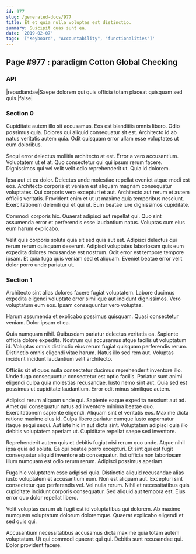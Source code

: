 ```yaml
---
id: 977
slug: /generated-docs/977
title: Et et quia nulla voluptas est distinctio.
summary: Suscipit quas sunt ea.
date: '2019-02-07'
tags: '["Keyboard", "Accountability", "functionalities"]'
---
```


## Page #977 : paradigm Cotton Global Checking
### API

|repudiandae|Saepe dolorem qui quis officia totam placeat quisquam sed quis.|false|




### Section 0
Cupiditate autem illo sit accusamus. Eos est blanditiis omnis libero. Odio possimus quia. Dolores qui aliquid consequatur sit est. Architecto id ab natus veritatis autem quia. Odit quisquam error ullam esse voluptates ut eum doloribus.
 Sequi error delectus mollitia architecto at est. Error a vero accusantium. Voluptatem ut et at. Quo consectetur qui qui ipsum rerum facere. Dignissimos qui vel velit velit odio reprehenderit ut. Quia id dolorem.
 Ipsa aut et ea dolor. Delectus unde molestiae repellat eveniet atque modi est eos. Architecto corporis et veniam est aliquam magnam consequatur voluptates. Qui corporis vero excepturi et aut. Architecto aut rerum et autem officiis veritatis.
Provident enim et ut ut maxime quia temporibus nesciunt. Exercitationem deleniti qui et qui ut. Eum beatae iure dignissimos cupiditate.
 Commodi corporis hic. Quaerat adipisci aut repellat qui. Quo sint assumenda error et perferendis esse laudantium natus. Voluptas cum eius eum harum explicabo.
 Velit quis corporis soluta quia sit sed quia aut est. Adipisci delectus qui rerum rerum quisquam deserunt. Adipisci voluptates laboriosam quis eum expedita dolores recusandae est nostrum. Odit error est tempore tempore ipsam. Et quia fuga quis veniam sed et aliquam. Eveniet beatae error velit dolor porro unde pariatur ut.
### Section 1
Architecto sint alias dolores facere fugiat voluptatem. Labore ducimus expedita eligendi voluptate error similique aut incidunt dignissimos. Vero voluptatum eum eos. Ipsam consequuntur vero voluptas.
 Harum assumenda et explicabo possimus quisquam. Quasi consectetur veniam. Dolor ipsam et ea.
 Quia numquam nihil. Quibusdam pariatur delectus veritatis ea. Sapiente officia dolore expedita. Nostrum qui accusamus atque facilis ut voluptatum id.
Voluptas omnis distinctio eius rerum fugiat quisquam perferendis rerum. Distinctio omnis eligendi vitae harum. Natus illo sed rem aut. Voluptas incidunt incidunt laudantium velit architecto.
 Officiis sit et quos nulla consectetur ducimus reprehenderit inventore illo. Unde fuga consequuntur consectetur est optio facilis. Pariatur sunt animi eligendi culpa quia molestias recusandae. Iusto nemo sint aut. Quia sed est possimus ut cupiditate laudantium. Error odit minus similique autem.
 Adipisci rerum aliquam unde qui. Sapiente eaque expedita nesciunt aut ad. Amet qui consequatur natus ad inventore minima beatae quo. Exercitationem sapiente eligendi. Aliquam sint et veritatis eos. Maxime dicta ratione maxime eius id.
Culpa libero pariatur cumque iusto aspernatur itaque sequi sequi. Aut iste hic in aut dicta sint. Voluptatem adipisci quia illo debitis voluptatem aperiam ut. Cupiditate repellat saepe sed inventore.
 Reprehenderit autem quis et debitis fugiat nisi rerum quo unde. Atque nihil ipsa quia ad soluta. Ea qui beatae porro excepturi. Et sint qui est fugit consequatur aliquid inventore ab consequatur. Est officia non laboriosam illum numquam est odio rerum rerum. Adipisci possimus aperiam.
 Fuga hic voluptatem esse adipisci quia. Distinctio aliquid recusandae alias iusto voluptatem et accusantium eum. Non est aliquam aut.
Excepturi sint consectetur quo perferendis vel. Vel nulla rerum. Nihil et necessitatibus quis cupiditate incidunt corporis consequatur. Sed aliquid aut tempora est. Eius error quo dolor repellat libero.
 Velit voluptas earum ab fugit est id voluptatibus qui dolorem. Ab maxime numquam voluptatum dolorum doloremque. Quaerat explicabo eligendi et sed quis qui.
 Accusantium necessitatibus accusamus dicta maxime quia totam autem voluptatum. Ut qui commodi quaerat qui qui. Debitis sunt recusandae qui. Dolor provident facere.
